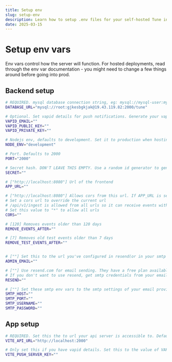 ```yaml
---
title: Setup env
slug: setup-env
description: Learn how to setup .env files for your self-hosted Tune instance
date: 2025-03-15
---
```



# Setup env vars

Env vars control how the server will function. For hosted deployments, read through the env var documentation - you might need to change a few things around before going into prod.

## Backend setup

```bash
# REQUIRED. mysql database connection string, eg: mysql://mysql-user:mysql-password@host:port/db-name
DATABASE_URL="mysql://root:gjkesbgkjak@19.43.119.82:2000/tune" 

# Optional. Set vapid details for push notifications. Generate your vapid details from https://tools.reactpwa.com/vapid
VAPID_EMAIL=""
VAPID_PUBLIC_KEY=""
VAPID_PRIVATE_KEY=""

# Nodejs env, defaults to development. Set it to production when hosting online.
NODE_ENV="development"

# Port. Defaults to 2000
PORT="2000"

# Secret hash. DON'T LEAVE THIS EMPTY. Use a random id generator to generate a hash, eg: https://www.uuidgenerator.net/
SECRET=""

# ["http://localhost:8080"] Url of the frontend
APP_URL=""

# ["http://localhost:8080"] Allows cors from this url. If APP_URL is set, that will be used instead.
# Set a cors url to override the current url
# /api/v1/ingest is allowed from all urls so it can receive events without any cors issue.
# Set this value to "*" to allow all urls
CORS=""

# [120] Removes events older than 120 days
REMOVE_EVENTS_AFTER=""

# [7] Removes old test events older than 7 days
REMOVE_TEST_EVENTS_AFTER=""


# [""] Set this to the url you've configured in resend(or in your smtp email provider). If not set, emails will saved as txt files inside /backend/private
ADMIN_EMAIL=""

# [""] Use resend.com for email sending. They have a free plan available.
# If you don't want to use resend, get smtp credentials from your email provider and enter them(see smtp env vars below)
RESEND=""

# [""] Set these smtp env vars to the smtp settings of your email provider. For instance, here's resend's docs on smtp: https://resend.com/docs/send-with-smtp
SMTP_HOST=""
SMTP_PORT=""
SMTP_USERNAME=""
SMTP_PASSWORD=""
```

## App setup

```bash
# REQUIRED. Set this the to url your api server is accessible to. Defaults to http://localhost:2000
VITE_API_URL="http://localhost:2000"

# Only set this if you have vapid details. Set this to the value of VAPID_PUBLIC_KEY from your backend .env
VITE_PUSH_SERVER_KEY=""
```
